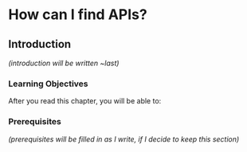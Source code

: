 # How can I find APIs? {#sec-apis-find}

## Introduction

*(introduction will be written \~last)*

### Learning Objectives

After you read this chapter, you will be able to:

### Prerequisites

*(prerequisites will be filled in as I write, if I decide to keep this section)*
